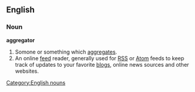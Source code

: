 ==English==

===Noun===
'''aggregator'''

# Somone or something which [[aggregate]]s.
# An online [[feed]] reader, generally used for [[RSS]] or [[Atom]] feeds to keep track of updates to your favorite [[blog]]s, online news sources and other websites.

[[Category:English nouns]]